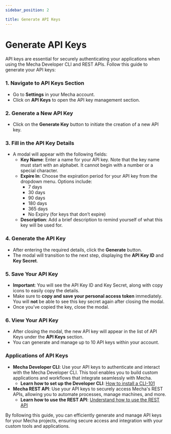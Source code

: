 ```yaml
---
sidebar_position: 2

title: Generate API Keys
---
```

# Generate API Keys

API keys are essential for securely authenticating your applications when using the Mecha Developer CLI and REST APIs. Follow this guide to generate your API keys:

### 1. **Navigate to API Keys Section**

- Go to **Settings** in your Mecha account.
- Click on **API Keys** to open the API key management section.

### 2. **Generate a New API Key**

- Click on the **Generate Key** button to initiate the creation of a new API key.

### 3. **Fill in the API Key Details**

- A modal will appear with the following fields:
    - **Key Name**: Enter a name for your API key. Note that the key name must start with an alphabet. It cannot begin with a number or a special character.
    - **Expire In**: Choose the expiration period for your API key from the dropdown menu. Options include:
        - 7 days
        - 30 days
        - 90 days
        - 180 days
        - 365 days
        - No Expiry (for keys that don’t expire)
    - **Description**: Add a brief description to remind yourself of what this key will be used for.

### 4. **Generate the API Key**

- After entering the required details, click the **Generate** button.
- The modal will transition to the next step, displaying the **API Key ID** and **Key Secret**.

### 5. **Save Your API Key**

- **Important**: You will see the API Key ID and Key Secret, along with copy icons to easily copy the details.
- Make sure to **copy and save your personal access token** immediately. You will **not** be able to see this key secret again after closing the modal.
- Once you’ve copied the key, close the modal.

### 6. **View Your API Key**

- After closing the modal, the new API key will appear in the list of API Keys under the **API Keys** section.
- You can generate and manage up to 10 API keys within your account.

### Applications of API Keys

- **Mecha Developer CLI**: Use your API keys to authenticate and interact with the Mecha Developer CLI. This tool enables you to build custom applications and workflows that integrate seamlessly with Mecha.
    - **Learn how to set up the Developer CLI**: [How to install a CLI-101](https://www.notion.so/Generate-API-keys-d5f4d4c0e0da4f07b84f2f5b590d28b9?pvs=21)
- **Mecha REST API**: Use your API keys to securely access Mecha's REST APIs, allowing you to automate processes, manage machines, and more.
    - **Learn how to use the REST API**: [Understand how to use the REST API](https://www.notion.so/Generate-API-keys-d5f4d4c0e0da4f07b84f2f5b590d28b9?pvs=21)

By following this guide, you can efficiently generate and manage API keys for your Mecha projects, ensuring secure access and integration with your custom tools and applications.